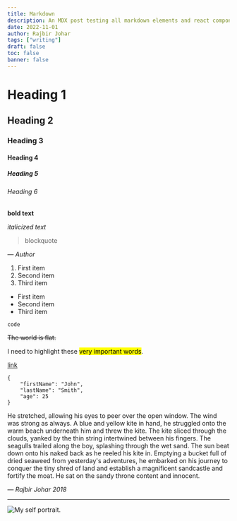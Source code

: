 ```yaml
---
title: Markdown
description: An MDX post testing all markdown elements and react components.
date: 2022-11-01
author: Rajbir Johar
tags: ["writing"]
draft: false
toc: false
banner: false
---
```


# Heading 1

## Heading 2

### Heading 3

#### Heading 4

##### Heading 5

###### Heading 6

**bold text**

_italicized text_

> blockquote

<cite>— Author</cite>

1. First item
2. Second item
3. Third item

- First item
- Second item
- Third item

`code`

<s>The world is flat.</s>

I need to highlight these <mark>very important words</mark>.

[link](https://rajbir.io/journals/mdx)

```
{
    "firstName": "John",
    "lastName": "Smith",
    "age": 25
}
```

He stretched, allowing his eyes to peer over the open window.
The wind was strong as always. A blue and yellow kite in hand,
he struggled onto the warm beach underneath him and threw the kite.
The kite sliced through the clouds, yanked by the thin string
intertwined between his fingers. The seagulls trailed along the
boy, splashing through the wet sand. The sun beat down onto his
naked back as he reeled his kite in. Emptying a bucket full of
dried seaweed from yesterday's adventures, he embarked on his
journey to conquer the tiny shred of land and establish a magnificent
sandcastle and fortify the moat. He sat on the sandy throne
content and innocent.

<cite>— Rajbir Johar 2018</cite>

---

<Image
  src="/journals/hello-world/index.jpg"
  alt="My self portrait."
  caption="This is a self portrait. Considering it was in downtown, I had to get over the embarrassment of taking my own photo. Luckily someone told me that it was super creative."
/>

